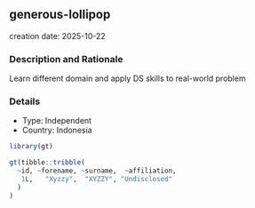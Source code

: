 
## generous-lollipop
creation date: 2025-10-22


### Description and Rationale

Learn different domain and apply DS skills to real-world problem

### Details

* Type: Independent
* Country: Indonesia

```r
library(gt)

gt(tibble::tribble(
  ~id, ~forename, ~surname,  ~affiliation,
   1L,   "Xyzzy",  "XYZZY", "Undisclosed"
  )
)
```
